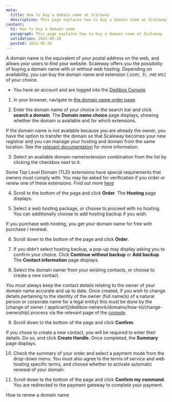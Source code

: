 ```yaml
---
meta:
  title: How to buy a domain name at Scaleway
  description: This page explains how to buy a domain name at Scaleway
content:
  h1: How to buy a domain name
  paragraph: This page explains how to buy a domain name at Scaleway
  validation: 2022-06-20
  posted: 2021-05-26
---
```


A domain name is the equivalent of your postal address on the web, and allows your users to find your website. Scaleway offers you the possibility of buying a domain name with or without web hosting. Depending on availability, you can buy the domain name and extension (.com, .fr, .net etc) of your choice.

<Message type="requirement">

  - You have an account and are logged into the [Dedibox Console](https://console.online.net) 

</Message>

1. In your browser, navigate to [the domain name order page](https://www.scaleway.com/en/domain/).

  <Lightbox src="scaleway-order-domain.webp" alt="" />

2. Enter the domain name of your choice in the search bar and click **search a domain**. The **Domain name choice** page displays, showing whether the domain is available and for which extensions.

  <Message type="tip">

  If the domain name is not available because you are already the owner, you have the option to transfer the domain so that Scaleway becomes your new registrar and you can manage your hosting and domain from the same location. See the [relevant documentation](/dedibox-network/domains/how-to/transfer-domain) for more information.

  </Message>

3. Select an available domain-name/extension combination from the list by clicking the checkbox next to it.

  <Message type="note">

  Some Top Level Domain (TLD) extensions have special requirements that owners must comply with. You may be asked for verification if you order or renew one of these extensions. Find out more [here](/dedibox-network/domains/concepts/#tld-specifications-at-scaleway)

  </Message>

4. Scroll to the bottom of the page and click **Order**. The **Hosting** page displays.

5. Select a web hosting package, or choose to proceed with no hosting. You can additionally choose to add hosting backup if you wish.

  <Message type="note">

  If you purchase web hosting, you get your domain name for free with purchase / renewal.

  </Message>

6. Scroll down to the bottom of the page and click **Order**.

7. If you didn't select hosting backup, a pop-up may display asking you to confirm your choice. Click **Continue without backup** or **Add backup**. The **Contact information** page displays.

8. Select the domain owner from your existing contacts, or choose to create a new contact.

  <Lightbox src="scaleway-order-domain-contact.webp" alt="" />

  <Message type = "important">

  You must always keep the contact details relating to the owner of your domain name accurate and up to date. Once created, if you wish to change details pertaining to the identity of the owner (full name(s) of a natural person or corporate name for a legal entity) this must be done by the [change of owner / applicant]/dedibox-network/domains/how-to/change-ownership) process via the relevant page of the [console](https://console.online.net/fr/domain/trade).

  </Message>

9. Scroll down to the bottom of the page and click **Confirm**.

  If you chose to create a new contact, you will be required to enter their details. Do so, and click **Create Handle**. Once completed, the **Summary** page displays.

10. Check the summary of your order and select a payment mode from the drop-down menu. You must also agree to the terms of service and web hosting specific terms, and choose whether to activate automatic renewal of your domain.

  <Lightbox src="scaleway-order-domain-summary.webp" alt="" />

11. Scroll down to the bottom of the page and click **Confirm my command**. You are redirected to the payment gateway to complete your payment.

<Navigation title="See Also">
  <NextButton to="/dedibox-network/domains/how-to/renew-domain/">How to renew a domain name</NextButton>
</Navigation>
